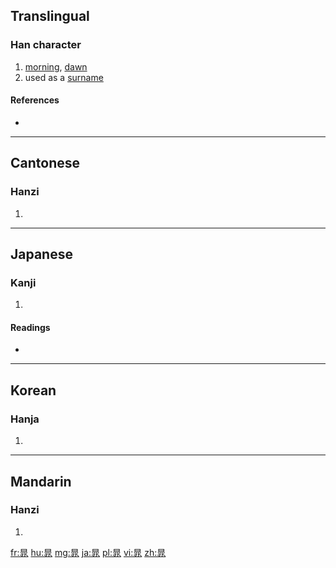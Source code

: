 ==Translingual==

===Han character===
{{Han char|rn=72|rad=日|as=06|sn=10|four=6011<sub>3</sub>|canj=日中一人 (ALMO)|ids=⿱[[日]][[兆]]}}

# [[morning]], [[dawn]]
# used as a [[surname]]

====References====
* {{Han ref|kx=0494.210|dkj=13889|dj=0859.140|hdz=21508.150|uh=6641|ud=26177|bh=AED0|bd=44752}}

----

==Cantonese==

===Hanzi===
{{yue-hanzi|jyut=|y=chiu4}}

# {{defn|lang=yue|sort=日06}}

----

==Japanese==

===Kanji===
{{ja-kanji|grade=|rs=日06}}

# {{defn|lang=ja|sort=日06}}

====Readings====
* {{ja-readings|on=[[ちょう]] (chō)|kun=[[あさ]] (asa)}}

----

==Korean==

===Hanja===
{{ko-hanja|hangeul=조|eumhun=|rv=jo|mr=cho|y=co}}

# {{defn|lang=ko|sort=日06}}

----

==Mandarin==

===Hanzi===
{{cmn-hanzi|pin=[[cháo]] ([[chao2]])|wg=ch'ao<sup>2</sup>}}

# {{defn|lang=cmn|sort=日06}}

[[fr:晁]]
[[hu:晁]]
[[mg:晁]]
[[ja:晁]]
[[pl:晁]]
[[vi:晁]]
[[zh:晁]]